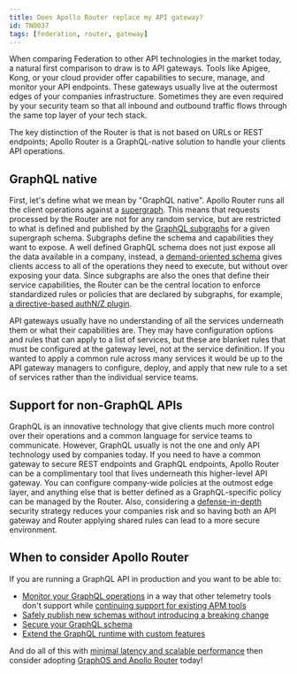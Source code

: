 ```yaml
---
title: Does Apollo Router replace my API gateway?
id: TN0037
tags: [federation, router, gateway]
---
```


When comparing Federation to other API technologies in the market today, a natural first comparison to draw is to API gateways. Tools like Apigee, Kong, or your cloud provider offer capabilities to secure, manage, and monitor your API endpoints.
These gateways usually live at the outermost edges of your companies infrastructure. Sometimes they are even required by your security team so that all inbound and outbound traffic flows through the same top layer of your tech stack.

The key distinction of the Router is that is not based on URLs or REST endpoints; Apollo Router is a GraphQL-native solution to handle your clients API operations.

## GraphQL native
First, let's define what we mean by "GraphQL native". Apollo Router runs all the client operations against a [supergraph](/intro/platform/).
This means that requests processed by the Router are not for any random service, but are restricted to what is defined and published by the [GraphQL subgraphs](/federation/building-supergraphs/subgraphs-overview) for a given supergraph schema.
Subgraphs define the schema and capabilities they want to expose. A well defined GraphQL schema does not just expose all the data available in a company, instead, a [demand-oriented schema](/technotes/TN0027-demand-oriented-schema-design) gives clients access to all of the operations they need to execute, but without over exposing your data.
Since subgraphs are also the ones that define their service capabilities, the Router can be the central location to enforce standardized rules or policies that are declared by subgraphs, for example, [a directive-based authN/Z plugin](https://www.apollographql.com/blog/platform/financial-services/directive-based-authorization-for-financial-services/).

API gateways usually have no understanding of all the services underneath them or what their capabilities are. They may have configuration options and rules that can apply to a list of services, but these are blanket rules that must be configured at the gateway level, not at the service definition.
If you wanted to apply a common rule across many services it would be up to the API gateway managers to configure, deploy, and apply that new rule to a set of services rather than the individual service teams.

## Support for non-GraphQL APIs
GraphQL is an innovative technology that give clients much more control over their operations and a common language for service teams to communicate. However, GraphQL usually is not the one and only API technology used by companies today.
If you need to have a common gateway to secure REST endpoints and GraphQL endpoints, Apollo Router can be a complimentary tool that lives underneath this higher-level API gateway. You can configure company-wide policies at the outmost edge layer, and anything else that is better defined as a GraphQL-specific policy can be managed by the Router.
Also, considering a [defense-in-depth](https://csrc.nist.gov/glossary/term/defense_in_depth) security strategy reduces your companies risk and so having both an API gateway and Router applying shared rules can lead to a more secure environment.


## When to consider Apollo Router
If you are running a GraphQL API in production and you want to be able to:

* [Monitor your GraphQL operations](/graphos/metrics/field-usage) in a way that other telemetry tools don't support while [continuing support for existing APM tools](/TN0015-router-to-apm-via-opentelemetry/)
* [Safely publish new schemas without introducing a breaking change](/graphos/delivery/schema-checks)
* [Secure your GraphQL schema](https://www.apollographql.com/docs/router/configuration/authn-jwt)
* [Extend the GraphQL runtime with custom features](https://www.apollographql.com/docs/router/customizations/overview)

And do all of this with [minimal latency and scalable performance](https://www.apollographql.com/blog/announcement/backend/apollo-router-our-graphql-federation-runtime-in-rust) then consider adopting [GraphOS and Apollo Router](/graphos/) today!
